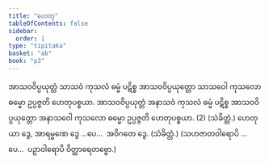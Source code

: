 ```yaml
---
title: "ဟေတု"
tableOfContents: false
sidebar:
  order: 1
type: "tipitaka"
basket: "ab"
book: "p3"
---
```



<DynamicBreadcrumb />

<Division number="48" book="p3" e="ch" v="39" p="367">

<Paragraph number="1682" book="p3">
အာသဝဝိပ္ပယုတ္တံ သာသဝံ ကုသလံ ဓမ္မံ ပဋိစ္စ အာသဝဝိပ္ပယုတ္တော သာသဝေါ ကုသလော ဓမ္မော ဥပ္ပဇ္ဇတိ ဟေတုပစ္စယာ. အာသဝဝိပ္ပယုတ္တံ အနာသဝံ ကုသလံ ဓမ္မံ ပဋိစ္စ အာသဝဝိပ္ပယုတ္တော အနာသဝေါ ကုသလော ဓမ္မော ဥပ္ပဇ္ဇတိ ဟေတုပစ္စယာ. (2) (သံခိတ္တံ.)
</Paragraph>

</Division>
<Division number="49" book="p3" e="ch" v="39" p="367">

<Paragraph number="1683" book="p3">
ဟေတုယာ ဒွေ, အာရမ္မဏေ ဒွေ …ပေ…  အဝိဂတေ ဒွေ. (သံခိတ္တံ.)
</Paragraph>

<Paragraph number="1684" book="p3">
(သဟဇာတဝါရောပိ …ပေ…  ပဉှာဝါရောပိ ဝိတ္ထာရေတဗ္ဗော.)
</Paragraph>
</Division>